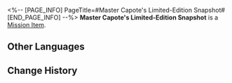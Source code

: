 <%-- [PAGE_INFO]
PageTitle=#Master Capote's Limited-Edition Snapshot#
[END_PAGE_INFO] --%>
{{Item Infobox
|id          = 140133
|image       = Item Master Capote's Limited-Edition Snapshot.png
|type        = Mission Item
|invCategory = Missions
|rarity      = 3
|effect      = 
|description = A photo snapped from a unique angle and contains Capote's autograph.
}}
{{Description|''"Master Capote authorized it! It's not an intrusion of privacy!"''}}
'''Master Capote's Limited-Edition Snapshot''' is a [[Mission Item]].

==Other Languages==
{{Other Languages
|en   = Master Capote's Limited-Edition Snapshot
|zhs  = 「波少」限定写真
|zht  = 「波少」限定寫真
|ja   = 「カポ様」の限定写真
|ko   = 「카포티」 한정판 사진
|es   = Foto exclusiva del maestro Capote
|fr   = Cliché en édition limitée de maître Boomer
|ru   = Редкое фото мастера Капоте
|th   = ภาพหายากของ "Master Capote"
|vi   = Chân Dung Giới Hạn Nam Thần Capote
|de   = Limitierter Schnappschuss von Meister Capote
|id   = Foto Eksklusif "Master Capote"
|pt   = Foto em Edição Limitada do Mestre Calepo
}}

==Change History==
{{Change History|1.0}}